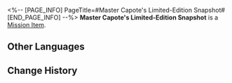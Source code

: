 <%-- [PAGE_INFO]
PageTitle=#Master Capote's Limited-Edition Snapshot#
[END_PAGE_INFO] --%>
{{Item Infobox
|id          = 140133
|image       = Item Master Capote's Limited-Edition Snapshot.png
|type        = Mission Item
|invCategory = Missions
|rarity      = 3
|effect      = 
|description = A photo snapped from a unique angle and contains Capote's autograph.
}}
{{Description|''"Master Capote authorized it! It's not an intrusion of privacy!"''}}
'''Master Capote's Limited-Edition Snapshot''' is a [[Mission Item]].

==Other Languages==
{{Other Languages
|en   = Master Capote's Limited-Edition Snapshot
|zhs  = 「波少」限定写真
|zht  = 「波少」限定寫真
|ja   = 「カポ様」の限定写真
|ko   = 「카포티」 한정판 사진
|es   = Foto exclusiva del maestro Capote
|fr   = Cliché en édition limitée de maître Boomer
|ru   = Редкое фото мастера Капоте
|th   = ภาพหายากของ "Master Capote"
|vi   = Chân Dung Giới Hạn Nam Thần Capote
|de   = Limitierter Schnappschuss von Meister Capote
|id   = Foto Eksklusif "Master Capote"
|pt   = Foto em Edição Limitada do Mestre Calepo
}}

==Change History==
{{Change History|1.0}}